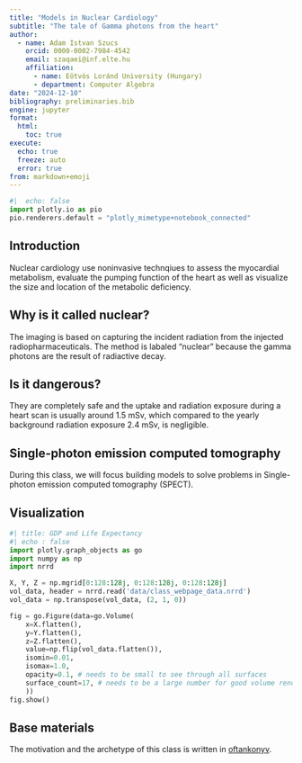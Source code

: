 ```yaml
---
title: "Models in Nuclear Cardiology"
subtitle: "The tale of Gamma photons from the heart"
author:
  - name: Adam Istvan Szucs
    orcid: 0000-0002-7984-4542
    email: szaqaei@inf.elte.hu
    affiliation: 
      - name: Eötvös Loránd University (Hungary)
      - department: Computer Algebra
date: "2024-12-10"
bibliography: preliminaries.bib
engine: jupyter
format:
  html:
    toc: true
execute:
  echo: true
  freeze: auto
  error: true
from: markdown+emoji
---
```


```python
#|  echo: false
import plotly.io as pio
pio.renderers.default = "plotly_mimetype+notebook_connected"
```

## Introduction
Nuclear cardiology use noninvasive technqiues to assess the myocardial metabolism, evaluate the pumping function of the heart as well as visualize the size and location of the metabolic deficiency.

::: {.callout-note}
## Why is it called nuclear?
The imaging is based on capturing the incident radiation from the injected radiopharmaceuticals. The method is labaled "nuclear" because the gamma photons are the result of radiactive decay.
:::

::: {.callout-important}
## Is it dangerous?
They are completely safe and the uptake and radiation exposure during a heart scan is usually around 1.5 mSv, which compared to the yearly background radiation exposure 2.4 mSv, is negligible.
:::


## Single-photon emission computed tomography

During this class, we will focus building models to solve problems in Single-photon emission computed tomography (SPECT).

## Visualization

```python
#| title: GDP and Life Expectancy
#| echo : false
import plotly.graph_objects as go
import numpy as np
import nrrd

X, Y, Z = np.mgrid[0:128:128j, 0:128:128j, 0:128:128j]
vol_data, header = nrrd.read('data/class_webpage_data.nrrd')
vol_data = np.transpose(vol_data, (2, 1, 0))

fig = go.Figure(data=go.Volume(
    x=X.flatten(),
    y=Y.flatten(),
    z=Z.flatten(),
    value=np.flip(vol_data.flatten()),
    isomin=0.01,
    isomax=1.0,
    opacity=0.1, # needs to be small to see through all surfaces
    surface_count=17, # needs to be a large number for good volume rendering
    ))
fig.show()
```

## Base materials

The motivation and the archetype of this class is written in [oftankonyv](http://oftankonyv.reak.bme.hu/).